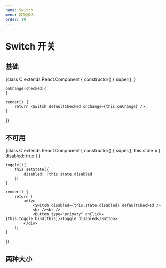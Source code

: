 ```yaml
---
name: Switch
menu: 数据录入
order: 10
---
```



# Switch 开关

## 基础

<Playground>
{class C extends React.Component {
    constructor() {
        super();
    }
    
    onChange(checked){
    }

    render() {
        return <Switch defaultChecked onChange={this.onChange} />;
    }

}}

</Playground>

## 不可用

<Playground>
{class C extends React.Component {
    constructor() {
        super();
        this.state = {
            disabled: true
        }
    }
    
    
    toggle(){
        this.setState({
            disabled: !this.state.disabled
        })
    }

    render() {
        return (
            <div>
                <Switch disabled={this.state.disabled} defaultChecked />
                <br /><br />
                <Button type="primary" onClick={this.toggle.bind(this)}>Toggle disabled</Button>
            </div>
        );
    }

}}

</Playground>

## 两种大小

<Playground>
  <Switch defaultChecked />
  <br />
  <Switch size="small" defaultChecked />
</Playground>
